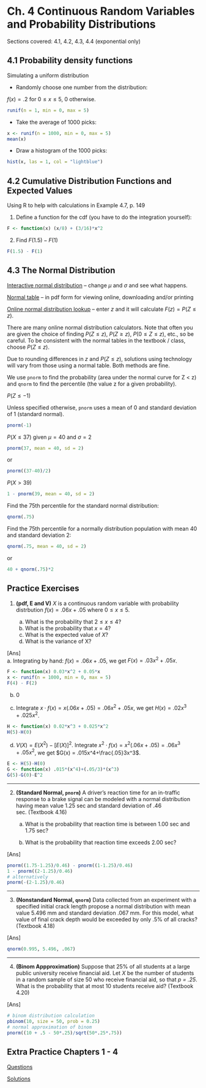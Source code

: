 # Ch. 4 Continuous Random Variables and Probability Distributions {-}

Sections covered: 4.1, 4.2, 4.3, 4.4 (exponential only)

## 4.1 Probability density functions {-}


Simulating a uniform distribution

* Randomly choose one number from the distribution:

$f(x) = .2$ for $0 \leq x \leq 5$, 0 otherwise.

```r
runif(n = 1, min = 0, max = 5)
```

* Take the average of 1000 picks:

```r
x <- runif(n = 1000, min = 0, max = 5)
mean(x)
```

* Draw a histogram of the 1000 picks:
```r
hist(x, las = 1, col = "lightblue")
```


## 4.2 Cumulative Distribution Functions and Expected Values {-}

Using R to help with calculations in Example 4.7, p. 149

1. Define a function for the cdf (you have to do the integration yourself):

```r
F <- function(x) (x/8) + (3/16)*x^2
```

2. Find $F(1.5) - F(1)$

```r
F(1.5) - F(1)
```

## 4.3 The Normal Distribution {-}

[Interactive normal distribution](http://www.intmath.com/counting-probability/normal-distribution-graph-interactive.php
) -- change $\mu$ and $\sigma$ and see what happens.

[Normal table](http://users.stat.ufl.edu/~athienit/Tables/Ztable.pdf) -- in pdf form for viewing online, downloading and/or printing

[Online normal distribution lookup](https://www2.ccrb.cuhk.edu.hk/stat/other/normal.htm) -- enter $z$ and it will calculate $F(z) = P(Z \leq z)$.

There are many online normal distribution calculators. Note that often you are given the choice of finding $P(Z \leq z)$, $P(Z \geq z)$, $P(0 \leq Z \leq z)$, etc., so be careful. To be consistent with the normal tables in the textbook / class, choose $P(Z \leq z)$.


Due to rounding differences in $z$ and $P(Z \leq z)$, solutions using technology will vary from those using a normal table. Both methods are fine.

We use `pnorm` to find the probability (area under the normal curve for Z < z) and `qnorm` to find the percentile (the value z for a given probability).


$P(Z \leq -1)$

Unless specified otherwise, `pnorm` uses a mean of 0 and standard deviation of 1 (standard normal).

```r
pnorm(-1)
```

$P(X \leq 37)$ given $\mu = 40$ and $\sigma = 2$
```r
pnorm(37, mean = 40, sd = 2)
```

or

```r
pnorm((37-40)/2)
```

$P(X > 39)$
```r
1 - pnorm(39, mean = 40, sd = 2)
```

Find the 75th percentile for the standard normal distribution:
```r
qnorm(.75)
```

Find the 75th percentile for a normally distribution population with mean 40 and standard deviation 2:
```r
qnorm(.75, mean = 40, sd = 2)
```

or
```r
40 + qnorm(.75)*2
```

## Practice Exercises {-}


1. **(pdf, E and V)** $X$ is a continuous random variable with probability distrbution $f(x)=.06x + .05$ where $0\leq x \leq 5$. 

   a. What is the probability that $2\leq x\leq 4$? 
   b. What is the probability that $x = 4$?
   c. What is the expected value of $X$?
   d. What is the variance of X?
   
[Ans] <br/>
a. Integrating by hand: $f(x)=.06x + .05$, we get $F(x) = .03x^2+.05x$.

```r
F <- function(x) 0.03*x^2 + 0.05*x
x <- runif(n = 1000, min = 0, max = 5)
F(4) - F(2)
```

b. 0

c. Integrate $x\cdot f(x) = x(.06x+.05)=.06x^2+.05x$, we get $H(x) = .02x^3+.025x^2$.
```r
H <- function(x) 0.02*x^3 + 0.025*x^2
H(5)-H(0) 
```

d. $V(X) = E(X^2)-[E(X)]^2$.
Integrate $x^2\cdot f(x) = x^2(.06x+.05)=.06x^3+.05x^2$, we get $G(x) = .015x^4+\frac{.05}3x^3$.
```r
E <- H(5)-H(0)
G <- function(x) .015*(x^4)+(.05/3)*(x^3)
G(5)-G(0)-E^2
```
------

2. **(Standard Normal, `pnorm`)** A driver's reaction time for an in-traffic response to a brake signal can be modeled with a normal distribution having mean value 1.25 sec and standard deviation of .46 sec.  (Textbook 4.16)

   a. What is the probability that reaction time is between 1.00 sec and 1.75 sec?

   b. What is the probability that reaction time exceeds 2.00 sec?

[Ans] <br/>
```r
pnorm((1.75-1.25)/0.46) - pnorm((1-1.25)/0.46)
1 - pnorm((2-1.25)/0.46)
# alternatively
pnorm(-(2-1.25)/0.46)
```
------

3. **(Nonstandard Normal, `qnorm`)** Data collected from an experiment with a specified initial crack length propose a normal distribution with mean value 5.496 mm and standard deviation .067 mm. For this model, what value of final crack depth would be exceeded by only .5% of all cracks? (Textbook 4.18)

[Ans] <br/>
```r
qnorm(0.995, 5.496, .067)
```
------

4. **(Binom Appproximation)** Suppose that 25% of all students at a large public university receive financial aid. Let $X$ be the number of students in a random sample of size 50 who receive financial aid, so that *p = .25*. What is the probability that at most 10 students receive aid? (Textbook 4.20)

[Ans] <br/>
```r
# binom distribution calculation
pbinom(10, size = 50, prob = 0.25) 
# normal approximation of binom
pnorm((10 + .5 - 50*.25)/sqrt(50*.25*.75))

```

## Extra Practice Chapters 1 - 4 {-}

[Questions](https://github.com/jtr13/1201/blob/master/pdfs/ExtraPractice1-Questions.pdf){target="_blank"}

[Solutions](https://github.com/jtr13/1201/blob/master/pdfs/ExtraPractice1-Solutions.pdf){target="_blank"}
